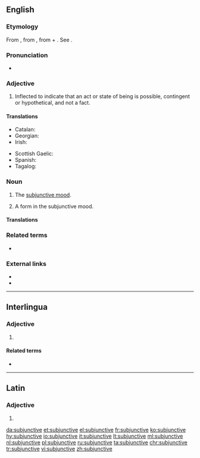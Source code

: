 ==English==
{{wikipedia|Subjunctive mood}}
{{wikipedia|English subjunctive}}
{{examples-right|sense=usages of verbs inflected in the subjunctive mood|examples=''So '''[[be]]''' it''.<br>''I [[wouldn’t]] if I '''[[were]]''' you''.<br>'''''[[were|Were]]''' I a younger man, I would fight back''.<br>''I asked that he '''[[leave]]'''''.}}

===Etymology===
From {{etyl|la|en}} {{m|la|subjunctivus||serving to join, connecting, in grammar applies to the subjunctive mode}}, from {{m|la|subjungere||to add, join, subjoin}}, from {{m|la|sub||under}} + {{m|la|jungere||to join, yoke}}. See {{m|en|join}}.

===Pronunciation===
* {{IPA|/səbˈdʒʌŋktɪv/|lang=en}}

===Adjective===
{{en-adj|-}}

# {{lb|en|grammar|of a verb}} Inflected to indicate that an act or state of being is possible, contingent or hypothetical, and not a fact.

====Translations====
{{trans-top|possible, contingent, or hypothetical; not a fact}}
* Catalan: {{t|ca|subjuntiu}}
* Georgian: {{t|ka|კავშირებითი}}
* Irish: {{t|ga|foshuiteach}}
{{trans-mid}}
* Scottish Gaelic: {{t|gd|fo-leantach}}
* Spanish: {{t+|es|subjuntivo}}
* Tagalog: {{t|tl|pasakali}}
{{trans-bottom}}

===Noun===
{{en-noun|~}}

# {{lb|en|grammar|uncountable}} The [[subjunctive mood]].
# {{lb|en|countable}} A form in the subjunctive mood.

====Translations====
{{trans-see|subjunctive mood}}

===Related terms===
* {{l|en|subjoin}}

===External links===
* {{R:Webster 1913}}
* {{R:Century 1911}}

----

==Interlingua==

===Adjective===
{{head|ia|adjective}}

# {{l|en|subjunctive}}

====Related terms====
* {{l|ia|subjunctivo}}

----

==Latin==

===Adjective===
{{la-adj-form|subjunctīve}}

# {{inflection of|subjunctīvus||voc|m|s|lang=la}}

[[da:subjunctive]]
[[et:subjunctive]]
[[el:subjunctive]]
[[fr:subjunctive]]
[[ko:subjunctive]]
[[hy:subjunctive]]
[[io:subjunctive]]
[[it:subjunctive]]
[[lt:subjunctive]]
[[ml:subjunctive]]
[[nl:subjunctive]]
[[pl:subjunctive]]
[[ru:subjunctive]]
[[ta:subjunctive]]
[[chr:subjunctive]]
[[tr:subjunctive]]
[[vi:subjunctive]]
[[zh:subjunctive]]